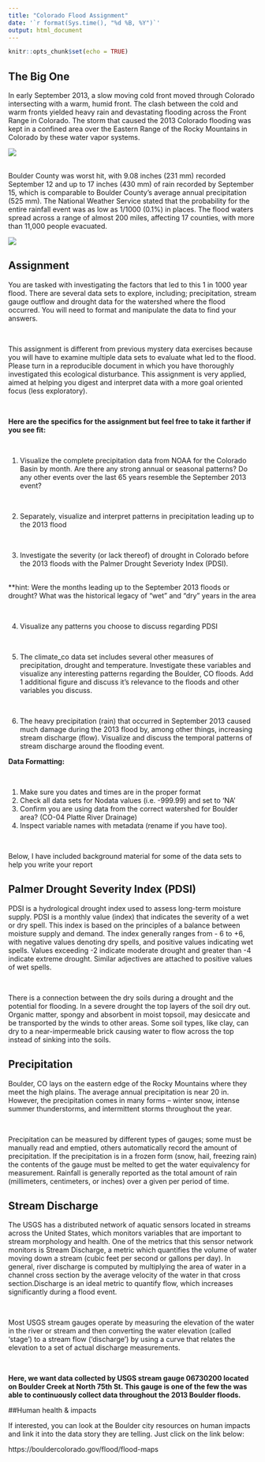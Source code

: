 ```yaml
---
title: "Colorado Flood Assignment"
date: '`r format(Sys.time(), "%d %B, %Y")`'
output: html_document
---
```


```r
knitr::opts_chunk$set(echo = TRUE)
```

## The Big One
In early September 2013, a slow moving cold front moved through Colorado intersecting with a warm, humid front. The clash between the cold and warm fronts yielded heavy rain and devastating flooding across the Front Range in Colorado. The storm that caused the 2013 Colorado flooding was kept in a confined area over the Eastern Range of the Rocky Mountains in Colorado by these water vapor systems.

![](data/flood_co.jpg)

\
Boulder County was worst hit, with 9.08 inches (231 mm) recorded September 12 and up to 17 inches (430 mm) of rain recorded by September 15, which is comparable to Boulder County's average annual precipitation (525 mm). The National Weather Service stated that the probability for the entire rainfall event was as low as 1/1000 (0.1%) in places. The flood waters spread across a range of almost 200 miles, affecting 17 counties, with more than 11,000 people evacuated.

![](data/flood_co2.png)

## Assignment
You are tasked with investigating the factors that led to this 1 in 1000 year flood. There are several data sets to explore, including; precipitation, stream gauge outflow and drought data for the watershed where the flood occurred. You will need to format and manipulate the data to find your answers.  

\

This assignment is different from previous mystery data exercises because you will have to examine multiple data sets to evaluate what led to the flood. Please turn in a reproducible document in which you have thoroughly investigated this ecological disturbance. This assignment is very applied, aimed at helping you digest and interpret data with a more goal oriented focus (less exploratory).

\

**Here are the specifics for the assignment but feel free to take it farther if you see fit:**

\

1) Visualize the complete precipitation data from NOAA for the Colorado Basin by month. Are there any strong annual or seasonal patterns? Do any other events over the last 65 years resemble the September 2013 event?

\

2) Separately, visualize and interpret patterns in precipitation leading up to the 2013 flood

\

3) Investigate the severity (or lack thereof) of drought in Colorado before the 2013 floods with the Palmer Drought Severioty Index (PDSI).

\
**hint: Were the months leading up to the September 2013 floods or drought?
        What was the historical legacy of "wet" and "dry" years in the area

\

4) Visualize any patterns you choose to discuss regarding PDSI    

\

5) The climate_co data set includes several other measures of precipitation, drought and temperature. Investigate these variables and visualize  any interesting patterns regarding the  Boulder, CO floods. Add 1 additional figure and discuss it's relevance to the floods and other variables you discuss.

\

6) The heavy precipitation (rain) that occurred in September 2013 caused much damage during the 2013 flood by, among other things, increasing stream discharge (flow). Visualize and discuss the temporal patterns of stream discharge around the flooding event.

**Data Formatting:**

\

1) Make sure you dates and times are in the proper format
\
2) Check all data sets for Nodata values (i.e. -999.99) and set to 'NA'
\
3) Confirm you are using data from the correct watershed for Boulder area? (CO-04 Platte River Drainage)
\
4) Inspect variable names with metadata (rename if you have too).

\

Below, I have included background material for some of the data sets to help you write your report

## Palmer Drought Severity Index (PDSI)

PDSI is a hydrological drought index used to assess long-term moisture supply. PDSI is a monthly value (index) that indicates the severity of a wet or dry spell. This index is based on the principles of a balance between moisture supply and demand. The index generally ranges from - 6 to +6, with negative values denoting dry spells, and positive values indicating wet spells. Values exceeding -2 indicate moderate drought and greater than -4 indicate extreme drought. Similar adjectives are attached to positive values of wet spells.

\

There is a connection between the dry soils during a drought and the potential for flooding. In a severe drought the top layers of the soil dry out. Organic matter, spongy and absorbent in moist topsoil, may desiccate and be transported by the winds to other areas. Some soil types, like clay, can dry to a near-impermeable brick causing water to flow across the top instead of sinking into the soils.

## Precipitation

Boulder, CO lays on the eastern edge of the Rocky Mountains where they meet the high plains. The average annual precipitation is near 20 in. However, the precipitation comes in many forms -- winter snow, intense summer thunderstorms, and intermittent storms throughout the year.

\

Precipitation can be measured by different types of gauges; some must be manually read and emptied, others automatically record the amount of precipitation. If the precipitation is in a frozen form (snow, hail, freezing rain) the contents of the gauge must be melted to get the water equivalency for measurement. Rainfall is generally reported as the total amount of rain (millimeters, centimeters, or inches) over a given per period of time.

## Stream Discharge
The USGS has a distributed network of aquatic sensors located in streams across the United States, which monitors variables that are important to stream morphology and health. One of the metrics that this sensor network monitors is Stream Discharge, a metric which quantifies the volume of water moving down a stream (cubic feet per second or gallons per day). In general, river discharge is computed by multiplying the area of water in a channel cross section by the average velocity of the water in that cross section.Discharge is an ideal metric to quantify flow, which increases significantly during a flood event.

\

Most USGS stream gauges operate by measuring the elevation of the water in the river or stream and then converting the water elevation (called 'stage') to a stream flow ('discharge') by using a curve that relates the elevation to a set of actual discharge measurements.

\

**Here, we want data collected by USGS stream gauge 06730200 located on Boulder Creek at North 75th St. This gauge is one of the few the was able to continuously collect data throughout the 2013 Boulder floods.**

##Human health & impacts

If interested, you can look at the Boulder city resources on human impacts and link it into the data story they are telling. Just click on the link below:

https://bouldercolorado.gov/flood/flood-maps

